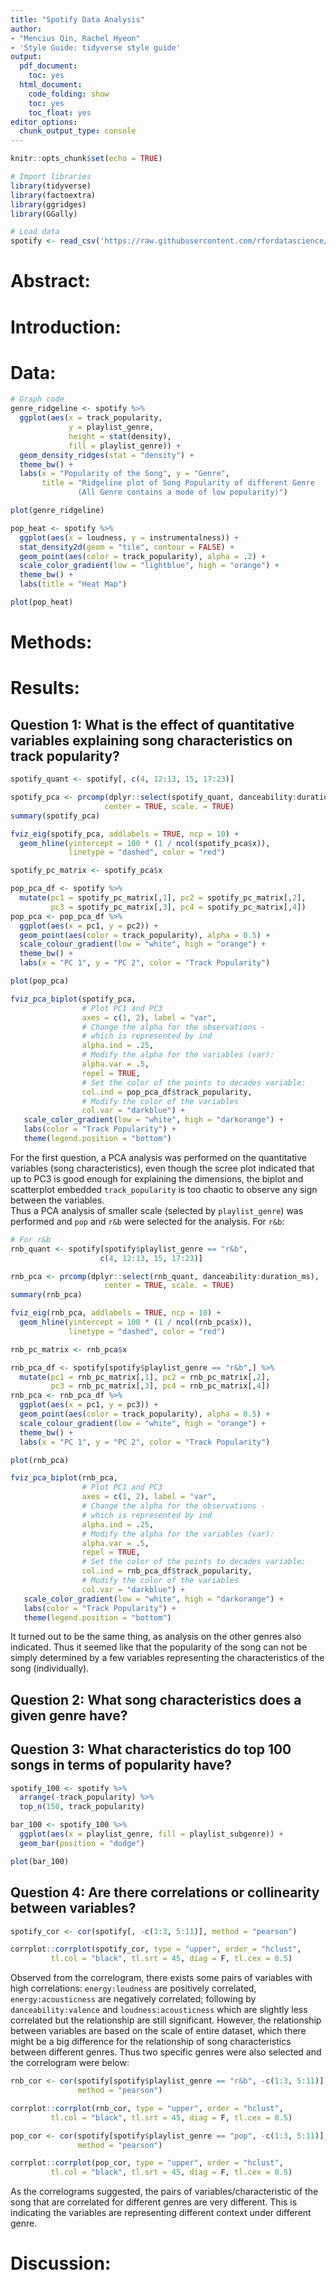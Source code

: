 ```yaml
---
title: "Spotify Data Analysis"
author: 
- "Mencius Qin, Rachel Hyeon"
- 'Style Guide: tidyverse style guide'
output:
  pdf_document:
    toc: yes
  html_document:
    code_folding: show
    toc: yes
    toc_float: yes
editor_options:
  chunk_output_type: console
---
```


```r
knitr::opts_chunk$set(echo = TRUE)
```

```r
# Import libraries
library(tidyverse)
library(factoextra)
library(ggridges)
library(GGally)

# Load data
spotify <- read_csv('https://raw.githubusercontent.com/rfordatascience/tidytuesday/master/data/2020/2020-01-21/spotify_songs.csv') %>% na.omit()
```

# Abstract:



# Introduction:



# Data:


```r
# Graph code
genre_ridgeline <- spotify %>%
  ggplot(aes(x = track_popularity, 
             y = playlist_genre,
             height = stat(density),
             fill = playlist_genre)) +
  geom_density_ridges(stat = "density") +
  theme_bw() +
  labs(x = "Popularity of the Song", y = "Genre",
       title = "Ridgeline plot of Song Popularity of different Genre
               (All Genre contains a mode of low popularity)")

plot(genre_ridgeline)
```



```r
pop_heat <- spotify %>% 
  ggplot(aes(x = loudness, y = instrumentalness)) +
  stat_density2d(geom = "tile", contour = FALSE) +
  geom_point(aes(color = track_popularity), alpha = .2) + 
  scale_color_gradient(low = "lightblue", high = "orange") +
  theme_bw() + 
  labs(title = "Heat Map")

plot(pop_heat)
```




# Methods:



# Results:

## Question 1: What is the effect of quantitative variables explaining song characteristics on track popularity?

```r
spotify_quant <- spotify[, c(4, 12:13, 15, 17:23)]

spotify_pca <- prcomp(dplyr::select(spotify_quant, danceability:duration_ms),
                     center = TRUE, scale. = TRUE)
summary(spotify_pca)
```

```r
fviz_eig(spotify_pca, addlabels = TRUE, ncp = 10) +
  geom_hline(yintercept = 100 * (1 / ncol(spotify_pca$x)), 
             linetype = "dashed", color = "red")
```

```r
spotify_pc_matrix <- spotify_pca$x

pop_pca_df <- spotify %>% 
  mutate(pc1 = spotify_pc_matrix[,1], pc2 = spotify_pc_matrix[,2],
         pc3 = spotify_pc_matrix[,3], pc4 = spotify_pc_matrix[,4])
pop_pca <- pop_pca_df %>%
  ggplot(aes(x = pc1, y = pc2)) +
  geom_point(aes(color = track_popularity), alpha = 0.5) +
  scale_colour_gradient(low = "white", high = "orange") +
  theme_bw() +
  labs(x = "PC 1", y = "PC 2", color = "Track Popularity")

plot(pop_pca)
```

```r
fviz_pca_biplot(spotify_pca,
                # Plot PC1 and PC3
                axes = c(1, 2), label = "var",
                # Change the alpha for the observations - 
                # which is represented by ind
                alpha.ind = .25,
                # Modify the alpha for the variables (var):
                alpha.var = .5,
                repel = TRUE,
                # Set the color of the points to decades variable:
                col.ind = pop_pca_df$track_popularity, 
                # Modify the color of the variables
                col.var = "darkblue") +
   scale_color_gradient(low = "white", high = "darkorange") +
   labs(color = "Track Popularity") +
   theme(legend.position = "bottom")
```

For the first question, a PCA analysis was performed on the quantitative variables (song characteristics), even though the scree plot indicated that up to PC3 is good enough for explaining the dimensions, the biplot and scatterplot embedded `track_popularity` is too chaotic to observe any sign between the variables. \
Thus a PCA analysis of smaller scale (selected by `playlist_genre`) was performed and `pop` and `r&b` were selected for the analysis. For `r&b`:

```r
# For r&b
rnb_quant <- spotify[spotify$playlist_genre == "r&b",
                    c(4, 12:13, 15, 17:23)]

rnb_pca <- prcomp(dplyr::select(rnb_quant, danceability:duration_ms),
                     center = TRUE, scale. = TRUE)
summary(rnb_pca)
```

```r
fviz_eig(rnb_pca, addlabels = TRUE, ncp = 10) +
  geom_hline(yintercept = 100 * (1 / ncol(rnb_pca$x)), 
             linetype = "dashed", color = "red")
```

```r
rnb_pc_matrix <- rnb_pca$x

rnb_pca_df <- spotify[spotify$playlist_genre == "r&b",] %>% 
  mutate(pc1 = rnb_pc_matrix[,1], pc2 = rnb_pc_matrix[,2],
         pc3 = rnb_pc_matrix[,3], pc4 = rnb_pc_matrix[,4])
rnb_pca <- rnb_pca_df %>%
  ggplot(aes(x = pc1, y = pc3)) +
  geom_point(aes(color = track_popularity), alpha = 0.5) +
  scale_colour_gradient(low = "white", high = "orange") +
  theme_bw() +
  labs(x = "PC 1", y = "PC 2", color = "Track Popularity")

plot(rnb_pca)
```

```r
fviz_pca_biplot(rnb_pca,
                # Plot PC1 and PC3
                axes = c(1, 2), label = "var",
                # Change the alpha for the observations - 
                # which is represented by ind
                alpha.ind = .25,
                # Modify the alpha for the variables (var):
                alpha.var = .5,
                repel = TRUE,
                # Set the color of the points to decades variable:
                col.ind = rnb_pca_df$track_popularity, 
                # Modify the color of the variables
                col.var = "darkblue") +
   scale_color_gradient(low = "white", high = "darkorange") +
   labs(color = "Track Popularity") +
   theme(legend.position = "bottom")
```

It turned out to be the same thing, as analysis on the other genres also indicated. Thus it seemed like that the popularity of the song can not be simply determined by a few variables representing the characteristics of the song (individually). 

## Question 2: What song characteristics does a given genre have?

## Question 3: What characteristics do top 100 songs in terms of popularity have?

```r
spotify_100 <- spotify %>% 
  arrange(-track_popularity) %>% 
  top_n(150, track_popularity)
```

```r
bar_100 <- spotify_100 %>% 
  ggplot(aes(x = playlist_genre, fill = playlist_subgenre)) +
  geom_bar(position = "dodge")

plot(bar_100)
```

## Question 4: Are there correlations or collinearity between variables?

```r
spotify_cor <- cor(spotify[, -c(1:3, 5:11)], method = "pearson")

corrplot::corrplot(spotify_cor, type = "upper", order = "hclust", 
         tl.col = "black", tl.srt = 45, diag = F, tl.cex = 0.5)
```

Observed from the correlogram, there exists some pairs of variables with high correlations: `energy:loudness` are positively correlated, `energy:acousticness` are negatively correlated; following by `danceability:valence` and `loudness:acousticness` which are slightly less correlated but the relationship are still significant. However, the relationship between variables are based on the scale of entire dataset, which there might be a big difference for the relationship of song characteristics between different genres. Thus two specific genres were also selected and the correlogram were below: 

```r
rnb_cor <- cor(spotify[spotify$playlist_genre == "r&b", -c(1:3, 5:11)],
               method = "pearson")

corrplot::corrplot(rnb_cor, type = "upper", order = "hclust", 
         tl.col = "black", tl.srt = 45, diag = F, tl.cex = 0.5)
```

```r
pop_cor <- cor(spotify[spotify$playlist_genre == "pop", -c(1:3, 5:11)],
               method = "pearson")

corrplot::corrplot(pop_cor, type = "upper", order = "hclust", 
         tl.col = "black", tl.srt = 45, diag = F, tl.cex = 0.5)
```

As the correlograms suggested, the pairs of variables/characteristic of the song that are correlated for different genres are very different. This is indicating the variables are representing different context under different genre.


# Discussion:


